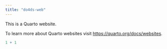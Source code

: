 ```yaml
---
title: "do4ds-web"
---
```


This is a Quarto website.

To learn more about Quarto websites visit <https://quarto.org/docs/websites>.

```r
1 + 1
```
